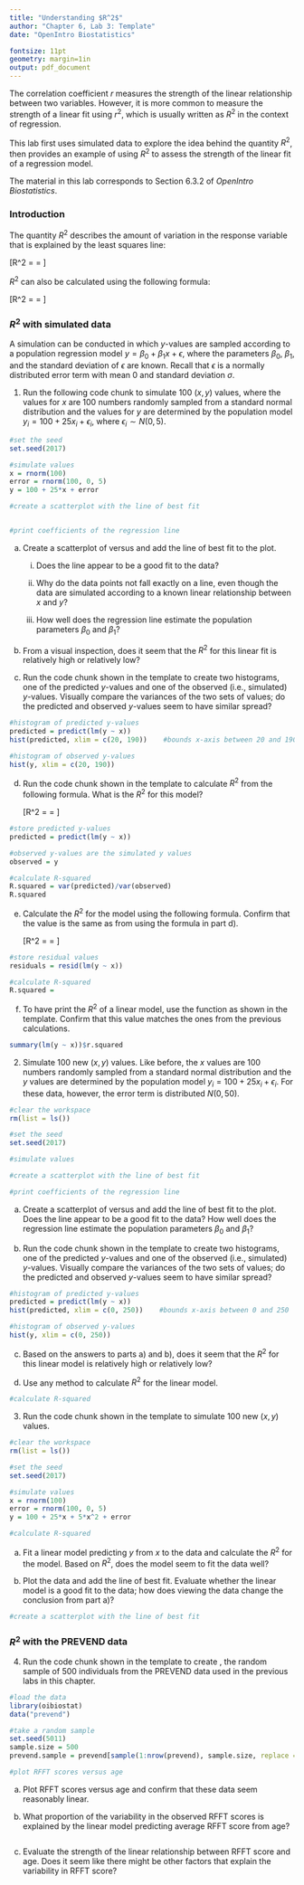 ```yaml
---
title: "Understanding $R^2$"
author: "Chapter 6, Lab 3: Template"
date: "OpenIntro Biostatistics"

fontsize: 11pt
geometry: margin=1in
output: pdf_document
---
```


\begin{small}
	
	\textbf{Topics}
	\begin{itemize}
	  \item $R^2$ with simulated data
	  \item $R^2$ with the PREVEND data
	\end{itemize}
	
\end{small}

The correlation coefficient $r$ measures the strength of the linear relationship between two variables. However, it is more common to measure the strength of a linear fit using $r^2$, which is usually written as $R^2$ in the context of regression.

This lab first uses simulated data to explore the idea behind the quantity $R^2$, then provides an example of using $R^2$ to assess the strength of the linear fit of a regression model.

The material in this lab corresponds to Section 6.3.2 of *OpenIntro Biostatistics*.

\vspace{0.5cm}


### Introduction

The quantity $R^2$ describes the amount of variation in the response variable that is explained by the least squares line:

\[R^2 = \dfrac{\text{variance of predicted $y$-values}}{\text{variance of observed $y$-values}} = \dfrac{\text{Var}(\hat{y}_i)}{\text{Var}(y_i)} \]

$R^2$ can also be calculated using the following formula:

\[R^2 = \dfrac{\text{variance of observed $y$-values} - \text{variance of residuals} }{\text{variance of observed $y$-values}} = \dfrac{\text{Var}(y_i) - \text{Var}(e_i)}{\text{Var}(y_i)}\]


\newpage

### $R^2$ with simulated data

A simulation can be conducted in which $y$-values are sampled according to a population regression model $y = \beta_0 + \beta_1x + \epsilon$, where the parameters $\beta_0$, $\beta_1$, and the standard deviation of $\epsilon$ are known. Recall that $\epsilon$ is a normally distributed error term with mean 0 and standard deviation $\sigma$.

1. Run the following code chunk to simulate 100 $(x, y)$ values, where the values for $x$ are 100 numbers randomly sampled from a standard normal distribution and the values for $y$ are determined by the population model $y_i = 100 + 25x_i + \epsilon_i$, where $\epsilon_i \sim N(0, 5)$.

```r
#set the seed
set.seed(2017)

#simulate values
x = rnorm(100)
error = rnorm(100, 0, 5)
y = 100 + 25*x + error

#create a scatterplot with the line of best fit


#print coefficients of the regression line

```


a) Create a scatterplot of \texttt{y} versus \texttt{x} and add the line of best fit to the plot. 
    
    i. Does the line appear to be a good fit to the data?
    
    
    
    
    ii. Why do the data points not fall exactly on a line, even though the data are simulated according to a known linear relationship between $x$ and $y$?
        
    
    
    
    
    iii. How well does the regression line estimate the population parameters $\beta_0$ and $\beta_1$?
    
        
    

    
b) From a visual inspection, does it seem that the $R^2$ for this linear fit is relatively high or relatively low?
    





c) Run the code chunk shown in the template to create two histograms, one of the predicted $y$-values and one of the observed (i.e., simulated) $y$-values. Visually compare the variances of the two sets of values; do the predicted and observed $y$-values seem to have similar spread?

    
```r
#histogram of predicted y-values
predicted = predict(lm(y ~ x))
hist(predicted, xlim = c(20, 190))    #bounds x-axis between 20 and 190

#histogram of observed y-values
hist(y, xlim = c(20, 190))
```






d) Run the code chunk shown in the template to calculate $R^2$ from the following formula. What is the $R^2$ for this model?
    
    \[R^2 = \dfrac{\text{variance of predicted $y$-values}}{\text{variance of observed $y$-values}} = \dfrac{\text{Var}(\hat{y}_i)}{\text{Var}(y_i)} \]

```r
#store predicted y-values
predicted = predict(lm(y ~ x))

#observed y-values are the simulated y values
observed = y

#calculate R-squared
R.squared = var(predicted)/var(observed)
R.squared
```




    
e) Calculate the $R^2$ for the model using the following formula. Confirm that the value is the same as from using the formula in part d).
    
    \[R^2 = \dfrac{\text{variance of observed $y$-values} - \text{variance of residuals} }{\text{variance of observed $y$-values}} = \dfrac{\text{Var}(y_i) - \text{Var}(e_i)}{\text{Var}(y_i)}\]
    

```r
#store residual values
residuals = resid(lm(y ~ x))

#calculate R-squared
R.squared = 
```




f) To have \textsf{R} print the $R^2$ of a linear model, use the \texttt{summary(lm( ))} function as shown in the template. Confirm that this value matches the ones from the previous calculations.


```r
summary(lm(y ~ x))$r.squared
```






\newpage
    
2. Simulate 100 new $(x, y)$ values. Like before, the $x$ values are 100 numbers randomly sampled from a standard normal distribution and the $y$ values are determined by the population model $y_i = 100 + 25x_i + \epsilon_i$. For these data, however, the error term is distributed $N(0, 50)$.

```r
#clear the workspace
rm(list = ls())

#set the seed
set.seed(2017)

#simulate values

#create a scatterplot with the line of best fit

#print coefficients of the regression line

```




a) Create a scatterplot of \texttt{y} versus \texttt{x} and add the line of best fit to the plot. Does the line appear to be a good fit to the data? How well does the regression line estimate the population parameters $\beta_0$ and $\beta_1$?
    





b) Run the code chunk shown in the template to create two histograms, one of the predicted $y$-values and one of the observed (i.e., simulated) $y$-values. Visually compare the variances of the two sets of values; do the predicted and observed $y$-values seem to have similar spread?
    

```r
#histogram of predicted y-values
predicted = predict(lm(y ~ x))
hist(predicted, xlim = c(0, 250))    #bounds x-axis between 0 and 250

#histogram of observed y-values
hist(y, xlim = c(0, 250))
```




c) Based on the answers to parts a) and b), does it seem that the $R^2$ for this linear model is relatively high or relatively low? 
    





d) Use any method to calculate $R^2$ for the linear model.

    
```r
#calculate R-squared

```




3. Run the code chunk shown in the template to simulate 100 new $(x, y)$ values. 

```r
#clear the workspace
rm(list = ls())

#set the seed
set.seed(2017)

#simulate values
x = rnorm(100)
error = rnorm(100, 0, 5)
y = 100 + 25*x + 5*x^2 + error

#calculate R-squared

```





a) Fit a linear model predicting $y$ from $x$ to the data and calculate the $R^2$ for the model. Based on $R^2$, does the model seem to fit the data well?






b) Plot the data and add the line of best fit. Evaluate whether the linear model is a good fit to the data; how does viewing the data change the conclusion from part a)?
    
    
    
```r
#create a scatterplot with the line of best fit

```
    
    

### $R^2$ with the PREVEND data

4. Run the code chunk shown in the template to create \texttt{prevend.sample}, the random sample of 500 individuals from the PREVEND data used in the previous labs in this chapter.

```r
#load the data
library(oibiostat)
data("prevend")

#take a random sample
set.seed(5011)
sample.size = 500
prevend.sample = prevend[sample(1:nrow(prevend), sample.size, replace = FALSE), ]

#plot RFFT scores versus age

```


a) Plot RFFT scores versus age and confirm that these data seem reasonably linear.
    




b) What proportion of the variability in the observed RFFT scores is explained by the linear model predicting average RFFT score from age?

    
```r

```





c) Evaluate the strength of the linear relationship between RFFT score and age. Does it seem like there might be other factors that explain the variability in RFFT score?





